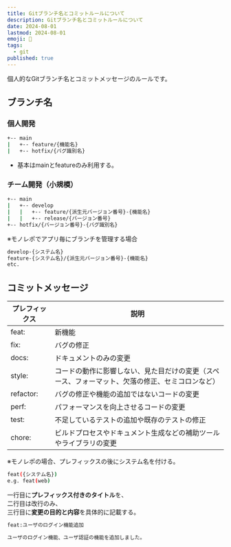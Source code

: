 ```yaml
---
title: Gitブランチ名とコミットルールについて
description: Gitブランチ名とコミットルールについて
date: 2024-08-01
lastmod: 2024-08-01
emoji: 🪹
tags: 
  - git
published: true
---
```


個人的なGitブランチ名とコミットメッセージのルールです。

## ブランチ名

### 個人開発

```sh
+-- main
|   +-- feature/{機能名}
|   +-- hotfix/{バグ識別名}
```

- 基本はmainとfeatureのみ利用する。

### チーム開発（小規模）

```sh
+-- main
|   +-- develop
|   |   +-- feature/{派生元バージョン番号}-{機能名}
|   |   +-- release/{バージョン番号}
+-- hotfix/{バージョン番号}-{バグ識別名}
```

※モノレポでアプリ毎にブランチを管理する場合  

```sh
develop-{システム名}
feature-{システム名}/{派生元バージョン番号}-{機能名}
etc.
```

## コミットメッセージ

| プレフィックス | 説明 |
|------------|------|
| feat: | 新機能 |
| fix: | バグの修正 |
| docs: | ドキュメントのみの変更 |
| style: | コードの動作に影響しない、見た目だけの変更（スペース、フォーマット、欠落の修正、セミコロンなど） |
| refactor: | バグの修正や機能の追加ではないコードの変更 |
| perf: | パフォーマンスを向上させるコードの変更 |
| test: | 不足しているテストの追加や既存のテストの修正 |
| chore: | ビルドプロセスやドキュメント生成などの補助ツールやライブラリの変更 |

※モノレポの場合、プレフィックスの後にシステム名を付ける。  

```sh
feat({システム名})
e.g. feat(web)
```

一行目に**プレフィックス付きのタイトル**を、  
二行目は改行のみ、  
三行目に**変更の目的と内容**を具体的に記載する。  

```txt
feat:ユーザのログイン機能追加

ユーザのログイン機能、ユーザ認証の機能を追加しました。
```